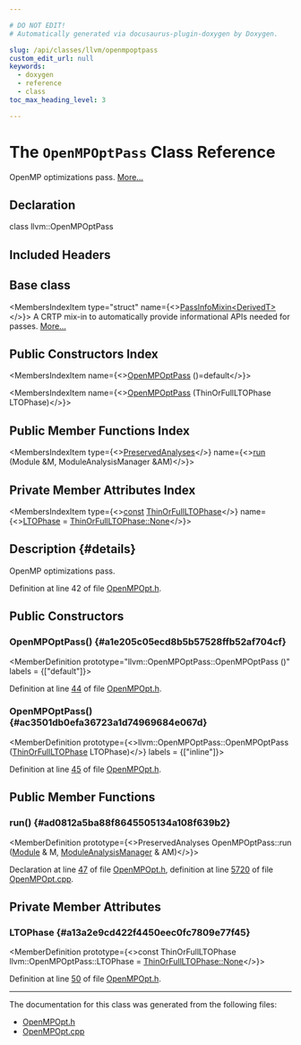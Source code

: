 ```yaml
---

# DO NOT EDIT!
# Automatically generated via docusaurus-plugin-doxygen by Doxygen.

slug: /api/classes/llvm/openmpoptpass
custom_edit_url: null
keywords:
  - doxygen
  - reference
  - class
toc_max_heading_level: 3

---
```





# The `OpenMPOptPass` Class Reference

<DoxygenPage pluginConfig={pluginConfig}>

OpenMP optimizations pass. <a href="#details">More...</a>

## Declaration

<CodeBlock>class llvm::OpenMPOptPass</CodeBlock>

## Included Headers

<IncludesList>
<IncludesListItem
  filePath="llvm/Transforms/IPO/OpenMPOpt.h"
  permalink="/docs/api/files/include/include/llvm/include/llvm/transforms/include/llvm/transforms/ipo/openmpopt-h"
  isLocal="true" />
</IncludesList>

## Base class

<MembersIndex>

<MembersIndexItem
  type="struct"
  name={<><a href="/docs/api/structs/llvm/passinfomixin">PassInfoMixin&lt;DerivedT&gt;</a></>}>
A CRTP mix-in to automatically provide informational APIs needed for passes. <a href="/docs/api/structs/llvm/passinfomixin/#details">More...</a>
</MembersIndexItem>

</MembersIndex>

## Public Constructors Index

<MembersIndex>

<MembersIndexItem
  name={<><a href="#a1e205c05ecd8b5b57528ffb52af704cf">OpenMPOptPass</a> ()=default</>}>
</MembersIndexItem>

<MembersIndexItem
  name={<><a href="#ac3501db0efa36723a1d74969684e067d">OpenMPOptPass</a> (ThinOrFullLTOPhase LTOPhase)</>}>
</MembersIndexItem>

</MembersIndex>

## Public Member Functions Index

<MembersIndex>

<MembersIndexItem
  type={<><a href="/docs/api/classes/llvm/preservedanalyses">PreservedAnalyses</a></>}
  name={<><a href="#ad0812a5ba88f8645505134a108f639b2">run</a> (Module &amp;M, ModuleAnalysisManager &amp;AM)</>}>
</MembersIndexItem>

</MembersIndex>

## Private Member Attributes Index

<MembersIndex>

<MembersIndexItem
  type={<><a href="/docs/api/files/lib/lib/target/lib/target/aarch64/aarch64promoteconstant-cpp/#a90f8350fecae261c25be85d38b451bff">const</a> <a href="/docs/api/namespaces/llvm/#a5d737fb4258bb27586a1bffd557fbb49">ThinOrFullLTOPhase</a></>}
  name={<><a href="#a13a2e9cd422f4450eec0fc7809e77f45">LTOPhase</a> = <a href="/docs/api/namespaces/llvm/#a5d737fb4258bb27586a1bffd557fbb49a6adf97f83acf6453d4a6a4b1070f3754">ThinOrFullLTOPhase::None</a></>}>
</MembersIndexItem>

</MembersIndex>

## Description {#details}

OpenMP optimizations pass.

Definition at line 42 of file <a href="/docs/api/files/include/include/llvm/include/llvm/transforms/include/llvm/transforms/ipo/openmpopt-h">OpenMPOpt.h</a>.

<SectionDefinition>

## Public Constructors

### OpenMPOptPass() {#a1e205c05ecd8b5b57528ffb52af704cf}

<MemberDefinition
  prototype="llvm::OpenMPOptPass::OpenMPOptPass ()"
  labels = {["default"]}>

Definition at line <a href="/docs/api/files/include/include/llvm/include/llvm/transforms/include/llvm/transforms/ipo/openmpopt-h/#l00044">44</a> of file <a href="/docs/api/files/include/include/llvm/include/llvm/transforms/include/llvm/transforms/ipo/openmpopt-h">OpenMPOpt.h</a>.
</MemberDefinition>

### OpenMPOptPass() {#ac3501db0efa36723a1d74969684e067d}

<MemberDefinition
  prototype={<>llvm::OpenMPOptPass::OpenMPOptPass (<a href="/docs/api/namespaces/llvm/#a5d737fb4258bb27586a1bffd557fbb49">ThinOrFullLTOPhase</a> LTOPhase)</>}
  labels = {["inline"]}>

Definition at line <a href="/docs/api/files/include/include/llvm/include/llvm/transforms/include/llvm/transforms/ipo/openmpopt-h/#l00045">45</a> of file <a href="/docs/api/files/include/include/llvm/include/llvm/transforms/include/llvm/transforms/ipo/openmpopt-h">OpenMPOpt.h</a>.
</MemberDefinition>

</SectionDefinition>

<SectionDefinition>

## Public Member Functions

### run() {#ad0812a5ba88f8645505134a108f639b2}

<MemberDefinition
  prototype={<>PreservedAnalyses OpenMPOptPass::run (<a href="/docs/api/classes/llvm/module">Module</a> &amp; M, <a href="/docs/api/namespaces/llvm/#af9c9208365fd9ce11392b4d79485e259">ModuleAnalysisManager</a> &amp; AM)</>}>

Declaration at line <a href="/docs/api/files/include/include/llvm/include/llvm/transforms/include/llvm/transforms/ipo/openmpopt-h/#l00047">47</a> of file <a href="/docs/api/files/include/include/llvm/include/llvm/transforms/include/llvm/transforms/ipo/openmpopt-h">OpenMPOpt.h</a>, definition at line <a href="/docs/api/files/lib/lib/transforms/lib/transforms/ipo/openmpopt-cpp/#l05720">5720</a> of file <a href="/docs/api/files/lib/lib/transforms/lib/transforms/ipo/openmpopt-cpp">OpenMPOpt.cpp</a>.
</MemberDefinition>

</SectionDefinition>

<SectionDefinition>

## Private Member Attributes

### LTOPhase {#a13a2e9cd422f4450eec0fc7809e77f45}

<MemberDefinition
  prototype={<>const ThinOrFullLTOPhase llvm::OpenMPOptPass::LTOPhase = <a href="/docs/api/namespaces/llvm/#a5d737fb4258bb27586a1bffd557fbb49a6adf97f83acf6453d4a6a4b1070f3754">ThinOrFullLTOPhase::None</a></>}>

Definition at line <a href="/docs/api/files/include/include/llvm/include/llvm/transforms/include/llvm/transforms/ipo/openmpopt-h/#l00050">50</a> of file <a href="/docs/api/files/include/include/llvm/include/llvm/transforms/include/llvm/transforms/ipo/openmpopt-h">OpenMPOpt.h</a>.
</MemberDefinition>

</SectionDefinition>

<hr/>

The documentation for this class was generated from the following files:

<ul>
<li><a href="/docs/api/files/include/include/llvm/include/llvm/transforms/include/llvm/transforms/ipo/openmpopt-h">OpenMPOpt.h</a></li>
<li><a href="/docs/api/files/lib/lib/transforms/lib/transforms/ipo/openmpopt-cpp">OpenMPOpt.cpp</a></li>
</ul>

</DoxygenPage>

